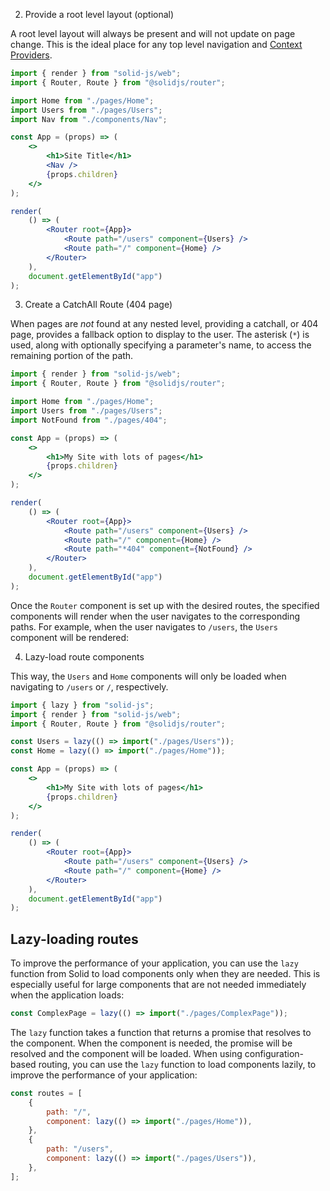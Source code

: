 2. Provide a root level layout (optional)

A root level layout will always be present and will not update on page change.
This is the ideal place for any top level navigation and [Context Providers](/concepts/context#consuming-context).

```jsx
import { render } from "solid-js/web";
import { Router, Route } from "@solidjs/router";

import Home from "./pages/Home";
import Users from "./pages/Users";
import Nav from "./components/Nav";

const App = (props) => (
	<>
		<h1>Site Title</h1>
		<Nav />
		{props.children}
	</>
);

render(
	() => (
		<Router root={App}>
			<Route path="/users" component={Users} />
			<Route path="/" component={Home} />
		</Router>
	),
	document.getElementById("app")
);
```

3. Create a CatchAll Route (404 page)

When pages are *not* found at any nested level, providing a catchall, or 404 page, provides a fallback option to display to the user.
The asterisk (`*`) is used, along with optionally specifying a parameter's name, to access the remaining portion of the path.

```jsx
import { render } from "solid-js/web";
import { Router, Route } from "@solidjs/router";

import Home from "./pages/Home";
import Users from "./pages/Users";
import NotFound from "./pages/404";

const App = (props) => (
	<>
		<h1>My Site with lots of pages</h1>
		{props.children}
	</>
);

render(
	() => (
		<Router root={App}>
			<Route path="/users" component={Users} />
			<Route path="/" component={Home} />
			<Route path="*404" component={NotFound} />
		</Router>
	),
	document.getElementById("app")
);
```

Once the `Router` component is set up with the desired routes, the specified components will render when the user navigates to the corresponding paths.
For example, when the user navigates to `/users`, the `Users` component will be rendered:

4. Lazy-load route components

This way, the `Users` and `Home` components will only be loaded when navigating to `/users` or `/`, respectively.

```jsx
import { lazy } from "solid-js";
import { render } from "solid-js/web";
import { Router, Route } from "@solidjs/router";

const Users = lazy(() => import("./pages/Users"));
const Home = lazy(() => import("./pages/Home"));

const App = (props) => (
	<>
		<h1>My Site with lots of pages</h1>
		{props.children}
	</>
);

render(
	() => (
		<Router root={App}>
			<Route path="/users" component={Users} />
			<Route path="/" component={Home} />
		</Router>
	),
	document.getElementById("app")
);
```

## Lazy-loading routes

To improve the performance of your application, you can use the `lazy` function from Solid to load components only when they are needed.
This is especially useful for large components that are not needed immediately when the application loads:

```jsx
const ComplexPage = lazy(() => import("./pages/ComplexPage"));
```

The `lazy` function takes a function that returns a promise that resolves to the component.
When the component is needed, the promise will be resolved and the component will be loaded.
When using configuration-based routing, you can use the `lazy` function to load components lazily, to improve the performance of your application:

```jsx
const routes = [
	{
		path: "/",
		component: lazy(() => import("./pages/Home")),
	},
	{
		path: "/users",
		component: lazy(() => import("./pages/Users")),
	},
];
```
